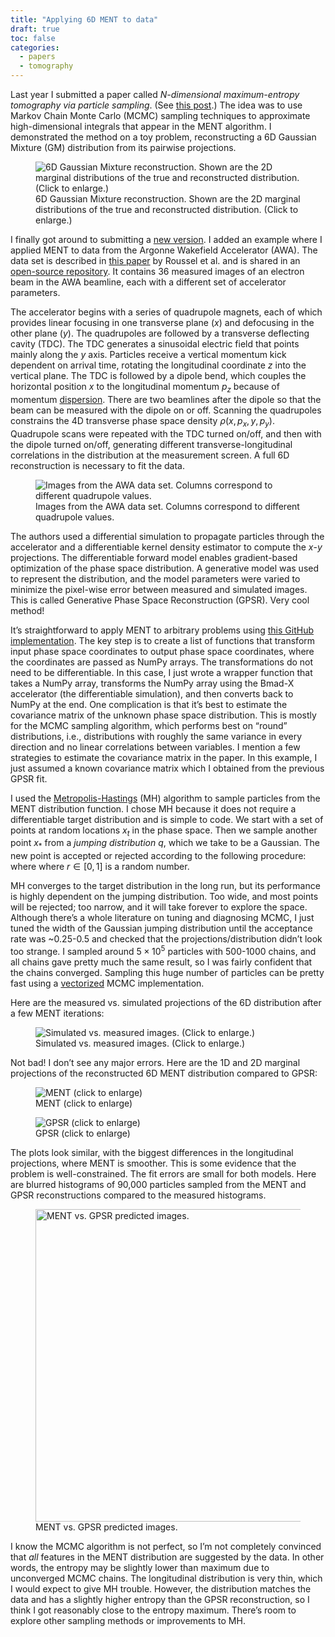 ```yaml
---
title: "Applying 6D MENT to data" 
draft: true
toc: false
categories:
  - papers
  - tomography
---
```


Last year I submitted a paper called *N-dimensional maximum-entropy tomography via particle sampling*. (See [this post](../2024-10-30_n-dimensional-ment-particle-sampling).) The idea was to use Markov Chain Monte Carlo (MCMC) sampling techniques to approximate high-dimensional integrals that appear in the MENT algorithm. I demonstrated the method on a toy problem, reconstructing a 6D Gaussian Mixture (GM) distribution from its pairwise projections.

![6D Gaussian Mixture reconstruction. Shown are the 2D marginal distributions of the true and reconstructed distribution. (Click to enlarge.)](images/fig_gmm_flat.png)

I finally got around to submitting a [new version](https://arxiv.org/pdf/2409.17915). I added an example where I applied MENT to data from the Argonne Wakefield Accelerator (AWA). The data set is described in [this paper](https://journals.aps.org/prab/pdf/10.1103/PhysRevAccelBeams.27.094601) by Roussel et al. and is shared in an [open-source repository](https://github.com/roussel-ryan/gpsr_6d_paper/tree/main/examples/AWA_6d). It contains 36 measured images of an electron beam in the AWA beamline, each with a different set of accelerator parameters. 

The accelerator begins with a series of quadrupole magnets, each of which provides linear focusing in one transverse plane ($x$) and defocusing in the other plane ($y$). The quadrupoles are followed by a transverse deflecting cavity (TDC). The TDC generates a sinusoidal electric field that points mainly along the $y$ axis. Particles receive a vertical momentum kick dependent on arrival time, rotating the longitudinal coordinate $z$ into the vertical plane. The TDC is followed by a dipole bend, which couples the horizontal position $x$ to the longitudinal momentum $p_z$ because of momentum [dispersion](https://en.wikipedia.org/wiki/Dispersion_(optics)). There are two beamlines after the dipole so that the beam can be measured with the dipole on or off. Scanning the quadrupoles constrains the 4D transverse phase space density $\rho(x, p_x, y, p_y)$. Quadrupole scans were repeated with the TDC turned on/off, and then with the dipole turned on/off, generating different transverse-longitudinal correlations in the distribution at the measurement screen. A full 6D reconstruction is necessary to fit the data.

![Images from the AWA data set. Columns correspond to different quadrupole values.](images/fig_images.png){}

The authors used a differential simulation to propagate particles through the accelerator and a differentiable kernel density estimator to compute the $x$-$y$ projections. The differentiable forward model enables gradient-based optimization of the phase space distribution. A generative model was used to represent the distribution, and the model parameters were varied to minimize the pixel-wise error between measured and simulated images. This is called Generative Phase Space Reconstruction (GPSR). Very cool method!

It's straightforward to apply MENT to arbitrary problems using [this GitHub implementation](https://github.com/austin-hoover/ment/). The key step is to create a list of functions that transform input phase space coordinates to output phase space coordinates, where the coordinates are passed as NumPy arrays. The transformations do not need to be differentiable. In this case, I just wrote a wrapper function that takes a NumPy array, transforms the NumPy array using the Bmad-X accelerator (the differentiable simulation), and then converts back to NumPy at the end. One complication is that it's best to estimate the covariance matrix of the unknown phase space distribution. This is mostly for the MCMC sampling algorithm, which performs best on "round" distributions, i.e., distributions with roughly the same variance in every direction and no linear correlations between variables. I mention a few strategies to estimate the covariance matrix in the paper. In this example, I just assumed a known covariance matrix which I obtained from the previous GPSR fit.

I used the [Metropolis-Hastings](https://en.wikipedia.org/wiki/Metropolis–Hastings_algorithm) (MH) algorithm to sample particles from the MENT distribution function. I chose MH because it does not require a differentiable target distribution and is simple to code. We start with a set of points at random locations $x_t$ in the phase space. Then we sample another point $x_*$ from a *jumping distribution* $q$, which we take to be a Gaussian. The new point is accepted or rejected according to the following procedure:
\begin{equation}
    {x}_{t + 1} = 
    \begin{cases}
        {x}_*  & \text{if}\ r \leq \pi({x}_* | {x}_t),  \\
        {x}_t & \text{otherwise},
    \end{cases}
\end{equation}
where
\begin{equation}
    \pi({x}_* | {x}_t) = 
    \text{min} 
    \left(
        1,
        \frac{ \rho({x}_*) }{ \rho({x}_t) }
        \frac{ q({x}_t | {x}_*) }{ q({x}_* | {x}_t) }
    \right),
\end{equation}
where $r \in [0, 1]$ is a random number. 

MH converges to the target distribution in the long run, but its performance is highly dependent on the jumping distribution. Too wide, and most points will be rejected; too narrow, and it will take forever to explore the space. Although there's a whole literature on tuning and diagnosing MCMC, I just tuned the width of the Gaussian jumping distribution until the acceptance rate was ~0.25-0.5 and checked that the projections/distribution didn't look too strange. I sampled around $5 \times 10^5$ particles with 500-1000 chains, and all chains gave pretty much the same result, so I was fairly confident that the chains converged. Sampling this huge number of particles can be pretty fast using a [vectorized](https://colindcarroll.com/2019/08/18/very-parallel-mcmc-sampling/) MCMC implementation.

Here are the measured vs. simulated projections of the 6D distribution after a few MENT iterations:

![Simulated vs. measured images. (Click to enlarge.)](images/fig_awa_proj_05.png)

Not bad! I don't see any major errors. Here are the 1D and 2D marginal projections of the reconstructed 6D MENT distribution compared to GPSR:


::: {.column-body}

::: {layout-ncol=2}

![MENT (click to enlarge)](images/fig_ment_corner_samp.png)

![GPSR (click to enlarge)](images/fig_gpsr_corner_samp.png)

:::

:::

The plots look similar, with the biggest differences in the longitudinal projections, where MENT is smoother. This is some evidence that the problem is well-constrained. The fit errors are small for both models. Here are blurred histograms of 90,000 particles sampled from the MENT and GPSR reconstructions compared to the measured histograms.

![MENT vs. GPSR predicted images.](images/fig_awa_compare_data_train.png){width=500px fig-align=center}

I know the MCMC algorithm is not perfect, so I'm not completely convinced that *all* features in the MENT distribution are suggested by the data. In other words, the entropy may be slightly lower than maximum due to unconverged MCMC chains. The longitudinal distribution is very thin, which I would expect to give MH trouble. However, the distribution matches the data and has a slightly higher entropy than the GPSR reconstruction, so I think I got reasonably close to the entropy maximum. There's room to explore other sampling methods or improvements to MH.







